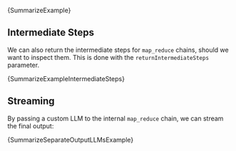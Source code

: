 
<CodeBlock language="typescript">{SummarizeExample}</CodeBlock>

## Intermediate Steps

We can also return the intermediate steps for `map_reduce` chains, should we want to inspect them. This is done with the `returnIntermediateSteps` parameter.

<CodeBlock language="typescript">{SummarizeExampleIntermediateSteps}</CodeBlock>

## Streaming

By passing a custom LLM to the internal `map_reduce` chain, we can stream the final output:

<CodeBlock language="typescript">
  {SummarizeSeparateOutputLLMsExample}
</CodeBlock>
